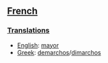==[[French]]==
===[[Translations]]===
*[[English]]: [[mayor]]
*[[Greek]]: [[demarchos]]/[[dimarchos]]